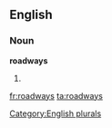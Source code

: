 
==English==

===Noun===
'''roadways'''

# {{plural of|[[roadway]]}}

[[Category:English plurals]]

[[fr:roadways]]
[[ta:roadways]]